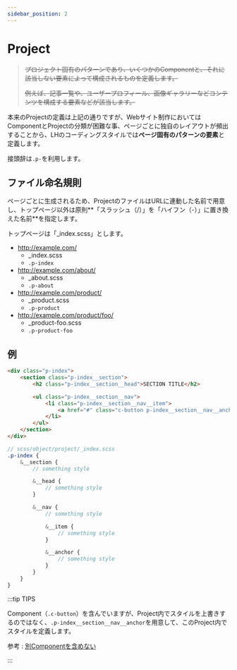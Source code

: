 ```yaml
---
sidebar_position: 2
---
```


# Project

> ~~プロジェクト固有のパターンであり、いくつかのComponentと、それに該当しない要素によって構成されるものを定義します。~~
>
> ~~例えば、記事一覧や、ユーザープロフィール、画像ギャラリーなどコンテンツを構成する要素などが該当します。~~

本来のProjectの定義は上記の通りですが、Webサイト制作においてはComponentとProjectの分類が困難な事、ページごとに独自のレイアウトが頻出することから、LHのコーディングスタイルでは**ページ固有のパターンの要素**と定義します。

接頭辞は`.p-`を利用します。

## ファイル命名規則

ページごとに生成されるため、ProjectのファイルはURLに連動した名前で用意し、トップページ以外は原則**「スラッシュ（/）」を「ハイフン（-）」に置き換えた名前**を指定します。

トップページは「\_index.scss」とします。

- http://example.com/
  - \_index.scss
  - `.p-index`
- http://example.com/about/
  - \_about.scss
  - `.p-about`
- http://example.com/product/
  - \_product.scss
  - `.p-product`
- http://example.com/product/foo/
  - \_product-foo.scss
  - `.p-product-foo`

## 例

```html
<div class="p-index">
    <section class="p-index__section">
        <h2 class="p-index__section__head">SECTION TITLE</h2>

        <ul class="p-index__section__nav">
            <li class="p-index__section__nav__item">
                <a href="#" class="c-button p-index__section__nav__anchor">BUTTON</a>
            </li>
        </ul>
    </section>
</div>
```

```scss
// scss/object/project/_index.scss
.p-index {
    &__section {
        // something style

        &__head {
            // something style
        }

        &__nav {
            // something style

            &__item {
                // something style
            }

            &__anchor {
                // something style
            }
        }
    }
}
```

:::tip TIPS

Component（`.c-button`）を含んでいますが、Project内でスタイルを上書きするのではなく、`.p-index__section__nav__anchor`を用意して、このProject内でスタイルを定義します。

参考 : [別Componentを含めない](/docs/html/methodologies/important/child)

:::
